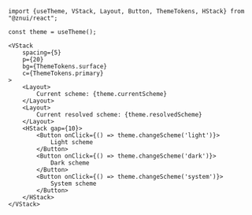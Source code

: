 ```tsx
import {useTheme, VStack, Layout, Button, ThemeTokens, HStack} from "@znui/react";

const theme = useTheme();

<VStack
    spacing={5}
    p={20}
    bg={ThemeTokens.surface}
    c={ThemeTokens.primary}
>
    <Layout>
        Current scheme: {theme.currentScheme}
    </Layout>
    <Layout>
        Current resolved scheme: {theme.resolvedScheme}
    </Layout>
    <HStack gap={10}>
        <Button onClick={() => theme.changeScheme('light')}>
            Light scheme
        </Button>
        <Button onClick={() => theme.changeScheme('dark')}>
            Dark scheme
        </Button>
        <Button onClick={() => theme.changeScheme('system')}>
            System scheme
        </Button>
    </HStack>
</VStack>
```
